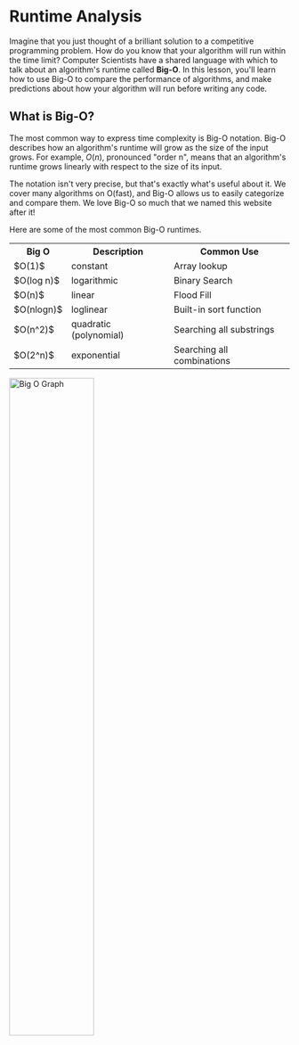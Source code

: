 # Runtime Analysis

Imagine that you just thought of a brilliant solution to a competitive programming problem.
How do you know that your algorithm will run within the time limit?
Computer Scientists have a shared language with which to talk about an algorithm's runtime called __Big-O__.
In this lesson, you'll learn how to use Big-O to compare the performance of algorithms,
and make predictions about how your algorithm will run before writing any code.

## What is Big-O?
The most common way to express time complexity is Big-O notation. Big-O describes how an algorithm's runtime will grow as the size of the input grows. 
For example, $O(n)$, pronounced "order n", means that an algorithm's runtime grows linearly with respect to the size of its input.

The notation isn't very precise, but that's exactly what's useful about it. We cover many algorithms on O(fast), and Big-O allows us
to easily categorize and compare them. We love Big-O so much that we named this website after it!

Here are some of the most common Big-O runtimes.

<div style = {{display: 'flex', gap: 20, justifyContent: 'space-between'}}>
    <table width = "550px">
    <tr><th>Big O</th><th>Description</th><th>Common Use</th></tr>
    <tr><td>$O(1)$</td><td>constant</td><td>Array lookup</td></tr>
    <tr><td>$O(log n)$</td><td>logarithmic</td><td>Binary Search</td></tr>
    <tr><td>$O(n)$</td><td>linear</td><td>Flood Fill</td></tr>
    <tr><td>$O(nlogn)$</td><td>loglinear</td><td>Built-in sort function</td></tr>
    <tr><td>$O(n^2)$</td><td>quadratic (polynomial)</td><td>Searching all substrings</td></tr>
    <tr><td>$O(2^n)$</td><td>exponential</td><td>Searching all combinations</td></tr>
    </table>
    <img src="/lessons/runtime-analysis/assets/big_o_graph2.png" alt="Big O Graph" width="55%"/>
</div>
